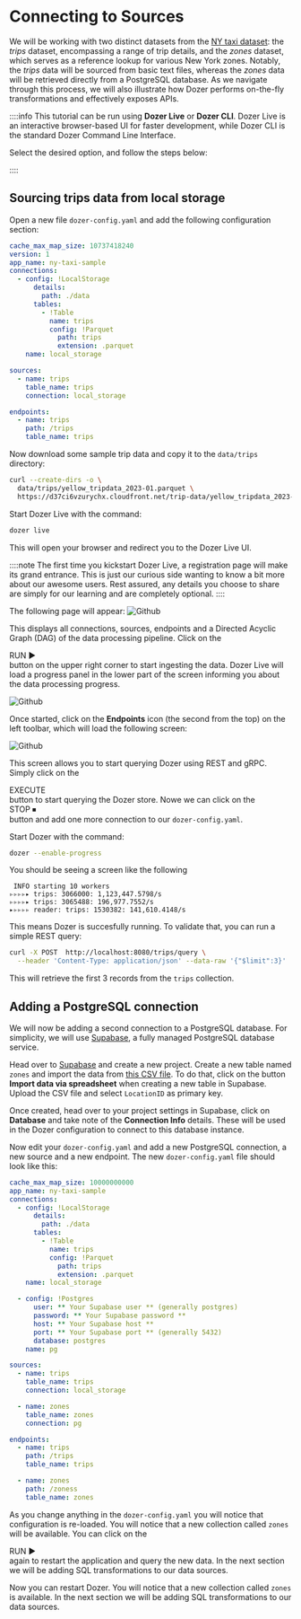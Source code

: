 

# Connecting to Sources

We will be working with two distinct datasets from the [NY taxi dataset](https://www.nyc.gov/site/tlc/about/tlc-trip-record-data.page): the *trips* dataset, encompassing a range of trip details, and the *zones* dataset, which serves as a reference lookup for various New York zones. Notably, the *trips* data will be sourced from basic text files, whereas the *zones* data will be retrieved directly from a PostgreSQL database. As we navigate through this process, we will also illustrate how Dozer performs on-the-fly transformations and effectively exposes APIs.

::::info
This tutorial can be run using **Dozer Live** or **Dozer CLI**. Dozer Live is an interactive browser-based UI for faster development,
while Dozer CLI is the standard Dozer Command Line Interface. 

Select the desired option, and follow the steps below:

<Tabs groupId="tool">
  <TabItem value="live" label="Dozer Live">
  </TabItem>
  <TabItem value="cli" label="Dozer CLI">
  </TabItem>
</Tabs>

::::

## Sourcing trips data from local storage

Open a new file `dozer-config.yaml` and add the following configuration section:

```yaml
cache_max_map_size: 10737418240
version: 1
app_name: ny-taxi-sample
connections:
  - config: !LocalStorage
      details:
        path: ./data
      tables:
        - !Table
          name: trips
          config: !Parquet
            path: trips
            extension: .parquet
    name: local_storage

sources:
  - name: trips
    table_name: trips
    connection: local_storage

endpoints:
  - name: trips
    path: /trips
    table_name: trips
```

Now download some sample trip data and copy it to the `data/trips` directory:

```bash 
curl --create-dirs -o \
  data/trips/yellow_tripdata_2023-01.parquet \
  https://d37ci6vzurychx.cloudfront.net/trip-data/yellow_tripdata_2023-01.parquet
```

<Tabs groupId="tool">
<TabItem value="live" label="Dozer Live">

Start Dozer Live with the command:
```bash
dozer live
```
This will open your browser and redirect you to the Dozer Live UI.

::::note
The first time you kickstart Dozer Live, a registration page will make its grand entrance. This is just our curious side wanting to know a bit more about our awesome users. Rest assured, any details you choose to share are simply for our learning and are completely optional.
::::

The following page will appear:
![Github](img/live_start.png)

This displays all connections, sources, endpoints and a Directed Acyclic Graph (DAG) of the data processing pipeline. Click on the <div className="live-button">RUN ▶</div> button on the upper right 
corner to start ingesting the data. Dozer Live will load a progress panel in the lower part of the screen informing you about the data processing progress.

![Github](img/live_progress.png)

Once started, click on the **Endpoints** icon (the second from the top) on the left toolbar, which will load the following screen: 

![Github](img/live_query.png)

This screen allows you to start querying Dozer using REST and gRPC. Simply click on the <div className="live-button">EXECUTE</div> button to start querying the Dozer store.
Nowe we can click on the <div className="live-button">STOP ⏹</div> button and add one more connection to our `dozer-config.yaml`.


  </TabItem>

  <TabItem value="cli" label="Dozer CLI">

Start Dozer with the command:

```bash
dozer --enable-progress
```

You should be seeing a screen like the following
```
 INFO starting 10 workers
▹▹▹▹▸ trips: 3066000: 1,123,447.5798/s
▹▹▹▹▸ trips: 3065488: 196,977.7552/s
▸▹▹▹▹ reader: trips: 1530382: 141,610.4148/s
```

This means Dozer is succesfully running. To validate that, you can run a simple REST query:

```bash
curl -X POST  http://localhost:8080/trips/query \
  --header 'Content-Type: application/json' --data-raw '{"$limit":3}'
```

This will retrieve the first 3 records from the `trips` collection.
  </TabItem>
</Tabs>


## Adding a PostgreSQL connection

We will now be adding a second connection to a PostgreSQL database. For simplicity, we will use [Supabase](htpps://www.supabase.com), a fully managed PostgreSQL database service.

Head over to [Supabase](htpps://www.supabase.com) and create a new project. Create a new table named `zones` and import the data from [this CSV file](https://d37ci6vzurychx.cloudfront.net/misc/taxi+_zone_lookup.csv). To do that, click on the button **Import data via spreadsheet** when creating a  new table in Supabase. Upload the CSV file and select `LocationID` as primary key.

Once created, head over to your project settings in Supabase, click on **Database** and take note of the **Connection Info** details. These will be used in the Dozer configuration to connect to this database instance.

Now edit your `dozer-config.yaml` and add a new PostgreSQL connection, a new source and a new endpoint. The new `dozer-config.yaml` file should look like this:

```yaml
cache_max_map_size: 10000000000
app_name: ny-taxi-sample
connections:
  - config: !LocalStorage
      details:
        path: ./data
      tables:
        - !Table
          name: trips
          config: !Parquet
            path: trips
            extension: .parquet
    name: local_storage

  - config: !Postgres
      user: ** Your Supabase user ** (generally postgres)
      password: ** Your Supabase password **
      host: ** Your Supabase host **
      port: ** Your Supabase port ** (generally 5432)
      database: postgres
    name: pg

sources:
  - name: trips
    table_name: trips
    connection: local_storage

  - name: zones
    table_name: zones
    connection: pg

endpoints:
  - name: trips
    path: /trips
    table_name: trips

  - name: zones
    path: /zoness
    table_name: zones

```

<Tabs groupId="tool">
  <TabItem value="live" label="Dozer Live">

As you change anything in the `dozer-config.yaml` you will notice that configuration is re-loaded. You will notice that a new collection called `zones` will be available.
You can click on the <div className="live-button">RUN ▶</div> again to restart the application and query the new data. In the next section we will be adding SQL transformations to our data sources.

  </TabItem>
  <TabItem value="cli" label="Dozer CLI">

Now you can restart Dozer. You will notice that a new collection called `zones` is available. In the next section we will be adding SQL transformations to our data sources.

  </TabItem>
</Tabs>
